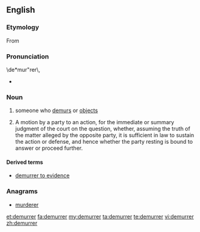 ==English==

===Etymology===
From {{etyl|xno|en}}

===Pronunciation===
\de*mur"rer\,
* {{rhymes|ɜːrə(r)|lang=en}}

===Noun===
{{en-noun}}

# someone who [[demur]]s or [[object]]s
# {{context|legal|lang=en}} A motion by a party to an action, for the immediate or summary judgment of the court on the question, whether, assuming the truth of the matter alleged by the opposite party, it is sufficient in law to sustain the action or defense, and hence whether the party resting is bound to answer or proceed further.

====Derived terms====
* [[demurrer to evidence]]

===Anagrams===
* [[murderer#English|murderer]]

[[et:demurrer]]
[[fa:demurrer]]
[[my:demurrer]]
[[ta:demurrer]]
[[te:demurrer]]
[[vi:demurrer]]
[[zh:demurrer]]